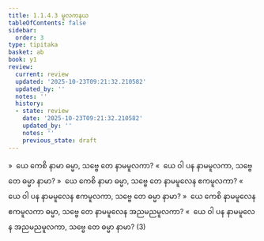 ```yaml
---
title: 1.1.4.3 မူလကနယ
tableOfContents: false
sidebar:
  order: 3
type: tipitaka
basket: ab
book: y1
review:
  current: review
  updated: '2025-10-23T09:21:32.210582'
  updated_by: ''
  notes: ''
  history:
  - state: review
    date: '2025-10-23T09:21:32.210582'
    updated_by: ''
    notes: ''
    previous_state: draft
---
```



<ReviewStatus review={frontmatter.review} showDetails={true} />

<HypothesisAnnotation frontmatter={frontmatter} />

<DynamicBreadcrumb />

<Division number="43" book="y1" e="ch" v="33" p="5">

<Paragraph number="86" book="y1">
»  ယေ ကေစိ နာမာ ဓမ္မာ, သဗ္ဗေ တေ နာမမူလကာ?
</Paragraph>

<Paragraph number="87" book="y1">
«  ယေ ဝါ ပန နာမမူလကာ, သဗ္ဗေ တေ ဓမ္မာ နာမာ?
</Paragraph>

</Division>
<Division number="44" book="y1" e="ch" v="33" p="5">

<Paragraph number="88" book="y1">
»  ယေ ကေစိ နာမာ ဓမ္မာ, သဗ္ဗေ တေ နာမမူလေန ဧကမူလကာ?
</Paragraph>

<Paragraph number="89" book="y1">
«  ယေ ဝါ ပန နာမမူလေန ဧကမူလကာ, သဗ္ဗေ တေ ဓမ္မာ နာမာ?
</Paragraph>

</Division>
<Division number="45" book="y1" e="ch" v="33" p="5">

<Paragraph number="90" book="y1">
»  ယေ ကေစိ နာမမူလေန ဧကမူလကာ ဓမ္မာ, သဗ္ဗေ တေ နာမမူလေန အညမညမူလကာ?
</Paragraph>

<Paragraph number="91" book="y1">
«  ယေ ဝါ ပန နာမမူလေန အညမညမူလကာ, သဗ္ဗေ တေ ဓမ္မာ နာမာ? (3)
</Paragraph>
</Division>